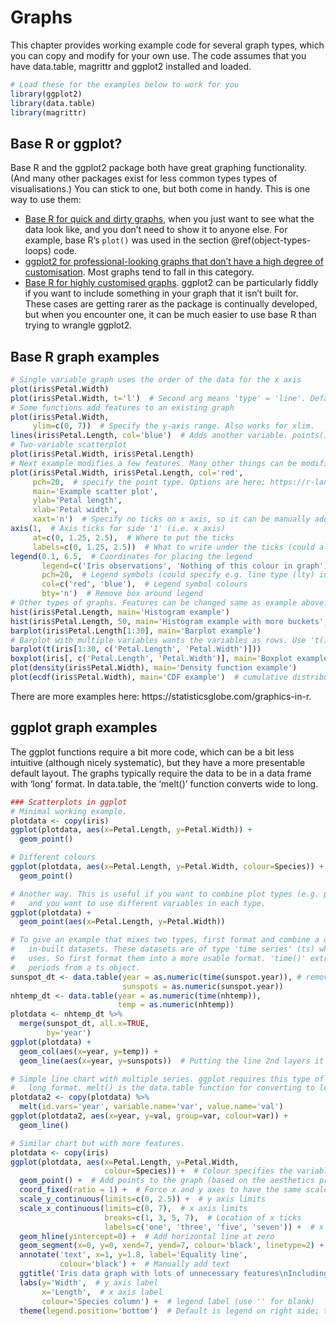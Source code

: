 # Graphs {#graphs}

This chapter provides working example code for several graph types, which you can copy and modify for your own use. The code assumes that you have data.table, magrittr and ggplot2 installed and loaded.


```r
# Load these for the examples below to work for you
library(ggplot2)
library(data.table)
library(magrittr)
```

## Base R or ggplot?

Base R and the ggplot2 package both have great graphing functionality. (And many other packages exist for less common types types of visualisations.) You can stick to one, but both come in handy. This is one way to use them:

* <u>Base R for quick and dirty graphs</u>, when you just want to see what the data look like, and you don't need to show it to anyone else. For example, base R's `plot()` was used in the section \@ref(object-types-loops) code.
* <u>ggplot2 for professional-looking graphs that don't have a high degree of customisation</u>. Most graphs tend to fall in this category.
* <u>Base R for highly customised graphs</u>. ggplot2 can be particularly fiddly if you want to include something in your graph that it isn't built for. These cases are getting rarer as the package is continually developed, but when you encounter one, it can be much easier to use base R than trying to wrangle ggplot2.


## Base R graph examples

```r
# Single variable graph uses the order of the data for the x axis
plot(iris$Petal.Width)
plot(iris$Petal.Width, t='l')  # Second arg means 'type' = 'line'. Default is points.
# Some functions add features to an existing graph
plot(iris$Petal.Width,
     ylim=c(0, 7))  # Specify the y-axis range. Also works for xlim.
lines(iris$Petal.Length, col='blue')  # Adds another variable. points() works similar.
# Two-variable scatterplot
plot(iris$Petal.Width, iris$Petal.Length)
# Next example modifies a few features. Many other things can be modified.
plot(iris$Petal.Width, iris$Petal.Length, col='red',
     pch=20,  # specify the point type. Options are here: https://r-lang.com/pch-in-r/
     main='Example scatter plot', 
     ylab='Petal length', 
     xlab='Petal width', 
     xaxt='n')  # Specify no ticks on x axis, so it can be manually added in
axis(1,  # Axis ticks for side '1' (i.e. x axis)
     at=c(0, 1.25, 2.5),  # Where to put the ticks 
     labels=c(0, 1.25, 2.5))  # What to write under the ticks (could also be text)
legend(0.1, 6.5,  # Coordinates for placing the legend 
       legend=c('Iris observations', 'Nothing of this colour in graph'),  # Legend text
       pch=20,  # Legend symbols (could specify e.g. line type (lty) instead)
       col=c('red', 'blue'),  # Legend symbol colours
       bty='n')  # Remove box around legend
# Other types of graphs. Features can be changed same as example above.
hist(iris$Petal.Length, main='Histogram example')
hist(iris$Petal.Length, 50, main='Histogram example with more buckets',)  # 50 buckets
barplot(iris$Petal.Length[1:30], main='Barplot example')
# Barplot with multiple variables wants the variables as rows. Use 't()' to transpose.
barplot(t(iris[1:30, c('Petal.Length', 'Petal.Width')]))
boxplot(iris[, c('Petal.Length', 'Petal.Width')], main='Boxplot example')
plot(density(iris$Petal.Width), main='Density function example')  
plot(ecdf(iris$Petal.Width), main='CDF example')  # cumulative distribution function

```


There are more examples here: https://statisticsglobe.com/graphics-in-r.

## ggplot graph examples

The ggplot functions require a bit more code, which can be a bit less intuitive (although nicely systematic), but they have a more presentable default layout. The graphs typically require the data to be in a data frame with 'long' format. In data.table, the 'melt()' function converts wide to long.

```r
### Scatterplots in ggplot
# Minimal working example.
plotdata <- copy(iris)
ggplot(plotdata, aes(x=Petal.Length, y=Petal.Width)) +
  geom_point()

# Different colours
ggplot(plotdata, aes(x=Petal.Length, y=Petal.Width, colour=Species)) +
  geom_point()

# Another way. This is useful if you want to combine plot types (e.g. point and line), 
#   and you want to use different variables in each type.
ggplot(plotdata) +
  geom_point(aes(x=Petal.Length, y=Petal.Width)) 

# To give an example that mixes two types, first format and combine a couple of the 
#   in-built datasets. These datasets are of type 'time series' (ts) which nobody really 
#   uses. So first format them into a more usable format. 'time()' extracts the time 
#   periods from a ts object.
sunspot_dt <- data.table(year = as.numeric(time(sunspot.year)), # remove ts object types 
                         sunspots = as.numeric(sunspot.year))  
nhtemp_dt <- data.table(year = as.numeric(time(nhtemp)), 
                        temp = as.numeric(nhtemp))
plotdata <- nhtemp_dt %>%
  merge(sunspot_dt, all.x=TRUE, 
        by='year')
ggplot(plotdata) +
  geom_col(aes(x=year, y=temp)) +
  geom_line(aes(x=year, y=sunspots))  # Putting the line 2nd layers it 'above' the bars.

# Simple line chart with multiple series. ggplot requires this type of chart to be in 
#   long format. melt() is the data.table function for converting to long
plotdata2 <- copy(plotdata) %>%
  melt(id.vars='year', variable.name='var', value.name='val') 
ggplot(plotdata2, aes(x=year, y=val, group=var, colour=var)) + 
  geom_line()

# Similar chart but with more features.
plotdata <- copy(iris)
ggplot(plotdata, aes(x=Petal.Length, y=Petal.Width, 
                     colour=Species)) +  # Colour specifies the variable to set colour by
  geom_point() +  # Add points to the graph (based on the aesthetics provided above)
  coord_fixed(ratio = 1) +  # Force x and y axes to have the same scale
  scale_y_continuous(limits=c(0, 2.5)) +  # y axis limits
  scale_x_continuous(limits=c(0, 7),  # x axis limits
                     breaks=c(1, 3, 5, 7),  # Location of x ticks
                     labels=c('one', 'three', 'five', 'seven')) +  # x tick labels
  geom_hline(yintercept=0) +  # Add horizontal line at zero
  geom_segment(x=0, y=0, xend=7, yend=7, colour='black', linetype=2) +  # Manually add line
  annotate('text', x=1, y=1.8, label='Equality line', 
           colour='black') +  # Manually add text
  ggtitle('Iris data graph with lots of unnecessary features\nIncluding a 2-line title') + 
  labs(y='Width',  # y axis label
       x='Length',  # x axis label
       colour='Species column') +  # legend label (use '' for blank)
  theme(legend.position='bottom')  # Default is legend on right side; this moves it.




```


